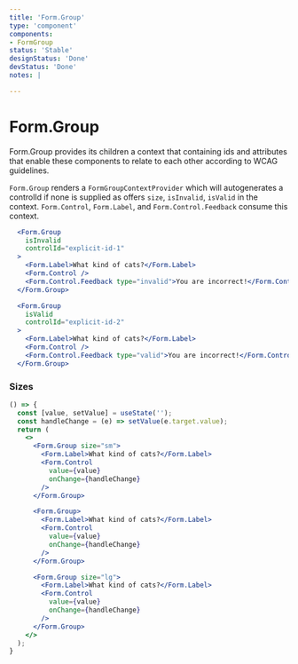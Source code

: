 ```yaml
---
title: 'Form.Group'
type: 'component'
components:
- FormGroup
status: 'Stable'
designStatus: 'Done'
devStatus: 'Done'
notes: |

---
```




# Form.Group



Form.Group provides its children a context that containing ids and attributes
that enable these components to relate to each other according to WCAG guidelines.

`Form.Group` renders a `FormGroupContextProvider` which will autogenerates a
controlId if none is supplied as offers `size`, `isInvalid`, `isValid` in the
context. `Form.Control`, `Form.Label`, and `Form.Control.Feedback` consume this context.


```jsx live
  <Form.Group
    isInvalid
    controlId="explicit-id-1"
  >
    <Form.Label>What kind of cats?</Form.Label>
    <Form.Control />
    <Form.Control.Feedback type="invalid">You are incorrect!</Form.Control.Feedback>
  </Form.Group>
```

```jsx live
  <Form.Group
    isValid
    controlId="explicit-id-2"
  >
    <Form.Label>What kind of cats?</Form.Label>
    <Form.Control />
    <Form.Control.Feedback type="valid">You are incorrect!</Form.Control.Feedback>
  </Form.Group>
```

### Sizes

```jsx live
() => {
  const [value, setValue] = useState('');
  const handleChange = (e) => setValue(e.target.value);
  return (
    <>
      <Form.Group size="sm">
        <Form.Label>What kind of cats?</Form.Label>
        <Form.Control
          value={value}
          onChange={handleChange}
        />
      </Form.Group>

      <Form.Group>
        <Form.Label>What kind of cats?</Form.Label>
        <Form.Control
          value={value}
          onChange={handleChange}
        />
      </Form.Group>

      <Form.Group size="lg">
        <Form.Label>What kind of cats?</Form.Label>
        <Form.Control
          value={value}
          onChange={handleChange}
        />
      </Form.Group>
    </>
  );
}
```
